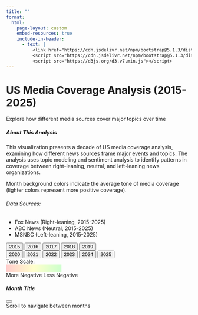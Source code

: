 ```yaml
---
title: ""
format: 
  html:
    page-layout: custom
    embed-resources: true
    include-in-header:
      - text: |
          <link href="https://cdn.jsdelivr.net/npm/bootstrap@5.1.3/dist/css/bootstrap.min.css" rel="stylesheet">
          <script src="https://cdn.jsdelivr.net/npm/bootstrap@5.1.3/dist/js/bootstrap.bundle.min.js"></script>
          <script src="https://d3js.org/d3.v7.min.js"></script>
---
```


```{=html}
<div class="container-fluid">
  <div class="row mb-4">
    <div class="col-12">
      <h1 class="text-center">US Media Coverage Analysis (2015-2025)</h1>
      <p class="text-center">Explore how different media sources cover major topics over time</p>
      
      <!-- Data info section moved to the top -->
      <div class="card mb-4">
        <div class="card-header bg-light">
          <h5 class="mb-0">About This Analysis</h5>
        </div>
        <div class="card-body">
          <div class="row">
            <div class="col-md-8">
              <p>This visualization presents a decade of US media coverage analysis, examining how different news sources frame major events and topics. The analysis uses topic modeling and sentiment analysis to identify patterns in coverage between right-leaning, neutral, and left-leaning news organizations.</p>
              <p>Month background colors indicate the average tone of media coverage (lighter colors represent more positive coverage).</p>
            </div>
            <div class="col-md-4">
              <h6>Data Sources:</h6>
              <ul>
                <li>Fox News (Right-leaning, 2015-2025)</li>
                <li>ABC News (Neutral, 2015-2025)</li>
                <li>MSNBC (Left-leaning, 2015-2025)</li>
              </ul>
            </div>
          </div>
        </div>
      </div>
    </div>
  </div>

  <div class="row">
    <!-- Main Calendar View (now full-width) -->
    <div class="col-12">
      <!-- Year navigation -->
      <div class="year-nav sticky-top" id="yearNav">
        <div class="btn-toolbar justify-content-center mb-3" role="toolbar">
          <div class="btn-group me-2" role="group">
            <button type="button" class="btn btn-outline-primary" onclick="scrollToYear(2015)">2015</button>
            <button type="button" class="btn btn-outline-primary" onclick="scrollToYear(2016)">2016</button>
            <button type="button" class="btn btn-outline-primary" onclick="scrollToYear(2017)">2017</button>
            <button type="button" class="btn btn-outline-primary" onclick="scrollToYear(2018)">2018</button>
            <button type="button" class="btn btn-outline-primary" onclick="scrollToYear(2019)">2019</button>
          </div>
          <div class="btn-group" role="group">
            <button type="button" class="btn btn-outline-primary" onclick="scrollToYear(2020)">2020</button>
            <button type="button" class="btn btn-outline-primary" onclick="scrollToYear(2021)">2021</button>
            <button type="button" class="btn btn-outline-primary" onclick="scrollToYear(2022)">2022</button>
            <button type="button" class="btn btn-outline-primary" onclick="scrollToYear(2023)">2023</button>
            <button type="button" class="btn btn-outline-primary" onclick="scrollToYear(2024)">2024</button>
            <button type="button" class="btn btn-outline-primary" onclick="scrollToYear(2025)">2025</button>
          </div>
        </div>
        
        <!-- Legend for understanding visualization -->
        <div class="d-flex justify-content-center mb-4">
          <div class="card">
            <div class="card-body py-2">
              <div class="d-flex align-items-center">
                <span class="me-3">Tone Scale:</span>
                <div class="gradient-bar me-2" style="background: linear-gradient(to right, #ffcccc, #ffffcc, #ccffcc); width: 150px; height: 20px;"></div>
                <span class="small me-2">More Negative</span>
                <span class="small">Less Negative</span>
              </div>
            </div>
          </div>
        </div>
      </div>
      
      <!-- Years container -->
      <div id="yearsContainer">
        <!-- Years will be added here by JavaScript -->
      </div>
      
      <!-- Month detail modal -->
      <div class="modal fade" id="monthDetailModal" tabindex="-1" aria-hidden="true">
        <div class="modal-dialog modal-lg">
          <div class="modal-content">
            <div class="modal-header">
              <h5 class="modal-title" id="monthDetailTitle">Month Title</h5>
              <button type="button" class="btn-close" data-bs-dismiss="modal" aria-label="Close"></button>
            </div>
            <div class="modal-body" id="monthDetailContent">
              <!-- Content will be populated by JavaScript -->
            </div>
            <div class="modal-footer">
              <div class="text-center w-100">
                <div class="scroll-indicator">
                  <div class="scroll-icon"></div>
                  <span class="small text-muted">Scroll to navigate between months</span>
                </div>
              </div>
            </div>
          </div>
        </div>
      </div>
    </div>
  </div>
</div>

<script src="scripts/calendar.js"></script>
```